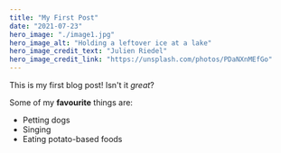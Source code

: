 ```yaml
---
title: "My First Post"
date: "2021-07-23"
hero_image: "./image1.jpg"
hero_image_alt: "Holding a leftover ice at a lake"
hero_image_credit_text: "Julien Riedel"
hero_image_credit_link: "https://unsplash.com/photos/PDaNXnMEfGo"
---
```


This is my first blog post! Isn't it *great*?

Some of my **favourite** things are:

* Petting dogs
* Singing
* Eating potato-based foods